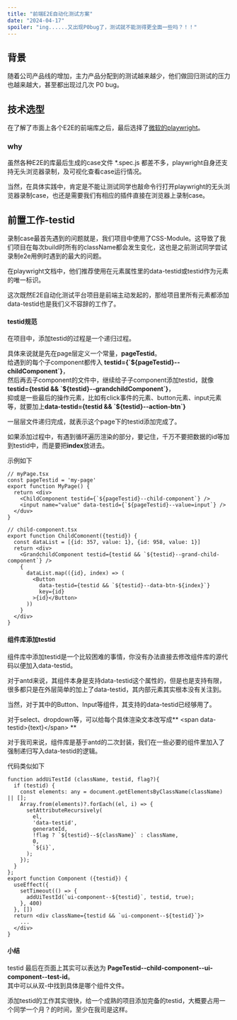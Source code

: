```yaml
---
title: "前端E2E自动化测试方案"
date: "2024-04-17"
spoiler: "ing......又出现P0bug了，测试就不能测得更全面一些吗？！！"
---
```


## 背景

随着公司产品线的增加，主力产品分配到的测试越来越少，他们做回归测试的压力也越来越大，甚至都出现过几次 P0 bug。

## 技术选型
在了解了市面上各个E2E的前端库之后，最后选择了[微软的playwright](https://playwright.dev/)。  

### why

虽然各种E2E的库最后生成的case文件 *.spec.js 都差不多，playwright自身还支持无头浏览器录制，及可视化查看case运行情况。  

当然，在具体实践中，肯定是不能让测试同学也敲命令行打开playwright的无头浏览器录制case，也还是需要我们有相应的插件直接在浏览器上录制case。

## 前置工作-testid

录制case最首先遇到的问题就是，我们项目中使用了CSS-Module。这导致了我们项目在每次build时所有的className都会发生变化，这也是之前测试同学尝试录制e2e用例时遇到的最大的问题。

在playwright文档中，他们推荐使用在元素属性里的data-testid或testid作为元素的唯一标识。

这次既然E2E自动化测试平台项目是前端主动发起的，那给项目里所有元素都添加data-testid也是我们义不容辞的工作了。

#### testid规范

在项目中，添加testid的过程是一个递归过程。

具体来说就是先在page层定义一个常量，**pageTestid**。  
给遇到的每个子component都传入 **testid=\{\`\$\{pageTestid}--childComponent\`}**，  
然后再去子component的文件中，继续给子子component添加testid，就像**testid=\{testid && \`\$\{testid}--grandchildComponent\`}**，  
抑或是一些最后的操作元素，比如有click事件的元素、button元素、input元素等，就要加上**data-testid=\{testid && \`\$\{testid}--action-btn\`}**

一层层文件递归完成，就表示这个page下的testid添加完成了。

如果添加过程中，有遇到循环遍历渲染的部分，要记住，千万不要把数据的id等加到testid中，而是要把**index**放进去。

示例如下

```tsx
// myPage.tsx
const pageTestid = 'my-page'
export function MyPage() {
  return <div>
    <ChildComponent testid={`${pageTestid}--child-component`} />
    <input name="value" data-testid={`${pageTestid}--value=input`} />
  </duv>
}
```

```tsx
// child-component.tsx
export function ChildComonent({testid}) {
  const dataList = [{id: 357, value: 1}, {id: 958, value: 1}]
  return <div>
    <GrandchildComponent testid={testid && `${testid}--grand-child-component`} />
    {
      dataList.map(({id}, index) => (
        <Button
          data-testid={testid && `${testid}--data-btn-${index}`}
          key={id}
        >{id}</Button>
      ))
    }
  </div>
}
```

#### 组件库添加testid

组件库中添加testid是一个比较困难的事情，你没有办法直接去修改组件库的源代码以便加入data-testid。

对于antd来说，其组件本身是支持data-testid这个属性的，但是也是支持有限，很多都只是在外层简单的加上了data-testid，其内部元素其实根本没有关注到。

当然，对于其中的Button、Input等组件，其支持的data-testid已经够用了。

对于select、dropdown等，可以给每个具体渲染文本改写成** \<span data-testid\>\{text\}\</span\> **

对于我司来说，组件库是基于antd的二次封装，我们在一些必要的组件里加入了强制递归写入data-testid的逻辑。

代码类似如下

```tsx
function addUiTestId (className, testid, flag?){
  if (testid) {
    const elements: any = document.getElementsByClassName(className) || [];
    Array.from(elements)?.forEach((el, i) => {
      setAttributeRecursively(
        el,
        'data-testid',
        generateId,
        !flag ? `${testid}--${className}` : className,
        0,
        `${i}`,
      );
    });
  }
};
export function Component ({testid}) {
  useEffect({
    setTimeout(() => {
      addUiTestId(`ui-component--${testid}`, testid, true);
    }, 400)
  }, [])
  return <div className={testid && `ui-component--${testid}`}>
    ...
  </div>
}
```

#### 小结

testid 最后在页面上其实可以表达为 **PageTestid--child-component--ui-component--test-id**。  
其中可以从双-中找到具体是哪个组件文件。  

添加testid的工作其实很快，给一个成熟的项目添加完备的testid，大概要占用一个同学一个月？的时间，至少在我司是这样。

